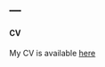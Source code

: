 ---
---

<link rel="stylesheet" href="styles.css" type="text/css">

#### CV

My CV is available [here](https://www.lsa.umich.edu/content/dam/michigan-lsa/people-update/cv/fanliang-03292019-194015-CVFanLiang.pdf)